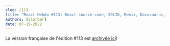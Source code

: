 ```yaml
---
slug: /113
title: "React Hebdo #113: React source code, SOLID, Remix, Docusaurus, FP, Remotion, Rapier, Hermes, RN at Airbnb..."
authors: [slorber]
date: 07-19-2022
---
```


La version française de l'édition #113 est [archivée ici](https://www.getrevue.co/profile/sebastien-lorber/issues/react-hebdo-113-react-source-code-solid-remix-docusaurus-fp-remotion-rapier-hermes-rn-at-airbnb-1264859)!
